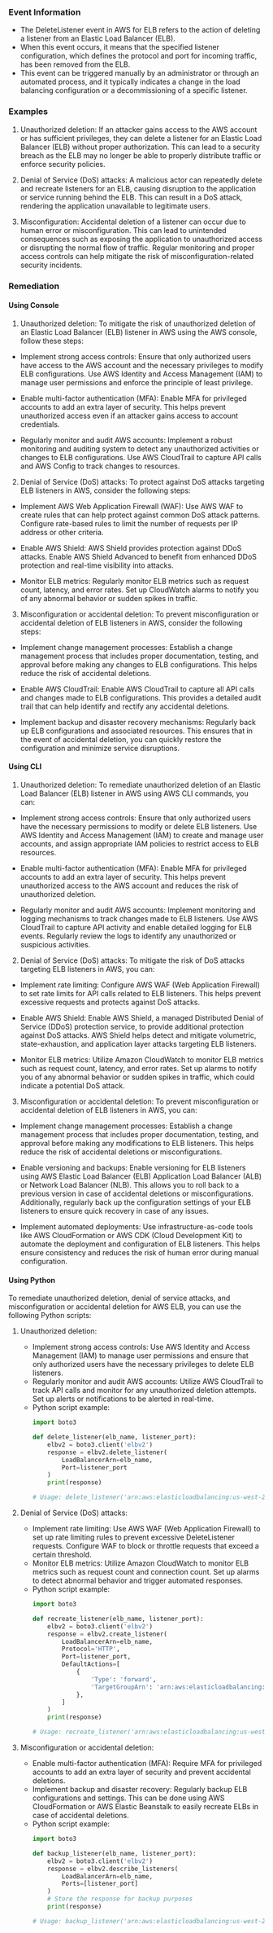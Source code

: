 
### Event Information

- The DeleteListener event in AWS for ELB refers to the action of deleting a listener from an Elastic Load Balancer (ELB).
- When this event occurs, it means that the specified listener configuration, which defines the protocol and port for incoming traffic, has been removed from the ELB.
- This event can be triggered manually by an administrator or through an automated process, and it typically indicates a change in the load balancing configuration or a decommissioning of a specific listener.


### Examples

1. Unauthorized deletion: If an attacker gains access to the AWS account or has sufficient privileges, they can delete a listener for an Elastic Load Balancer (ELB) without proper authorization. This can lead to a security breach as the ELB may no longer be able to properly distribute traffic or enforce security policies.

2. Denial of Service (DoS) attacks: A malicious actor can repeatedly delete and recreate listeners for an ELB, causing disruption to the application or service running behind the ELB. This can result in a DoS attack, rendering the application unavailable to legitimate users.

3. Misconfiguration: Accidental deletion of a listener can occur due to human error or misconfiguration. This can lead to unintended consequences such as exposing the application to unauthorized access or disrupting the normal flow of traffic. Regular monitoring and proper access controls can help mitigate the risk of misconfiguration-related security incidents.

### Remediation

#### Using Console

1. Unauthorized deletion: To mitigate the risk of unauthorized deletion of an Elastic Load Balancer (ELB) listener in AWS using the AWS console, follow these steps:

- Implement strong access controls: Ensure that only authorized users have access to the AWS account and the necessary privileges to modify ELB configurations. Use AWS Identity and Access Management (IAM) to manage user permissions and enforce the principle of least privilege.

- Enable multi-factor authentication (MFA): Enable MFA for privileged accounts to add an extra layer of security. This helps prevent unauthorized access even if an attacker gains access to account credentials.

- Regularly monitor and audit AWS accounts: Implement a robust monitoring and auditing system to detect any unauthorized activities or changes to ELB configurations. Use AWS CloudTrail to capture API calls and AWS Config to track changes to resources.

2. Denial of Service (DoS) attacks: To protect against DoS attacks targeting ELB listeners in AWS, consider the following steps:

- Implement AWS Web Application Firewall (WAF): Use AWS WAF to create rules that can help protect against common DoS attack patterns. Configure rate-based rules to limit the number of requests per IP address or other criteria.

- Enable AWS Shield: AWS Shield provides protection against DDoS attacks. Enable AWS Shield Advanced to benefit from enhanced DDoS protection and real-time visibility into attacks.

- Monitor ELB metrics: Regularly monitor ELB metrics such as request count, latency, and error rates. Set up CloudWatch alarms to notify you of any abnormal behavior or sudden spikes in traffic.

3. Misconfiguration or accidental deletion: To prevent misconfiguration or accidental deletion of ELB listeners in AWS, consider the following steps:

- Implement change management processes: Establish a change management process that includes proper documentation, testing, and approval before making any changes to ELB configurations. This helps reduce the risk of accidental deletions.

- Enable AWS CloudTrail: Enable AWS CloudTrail to capture all API calls and changes made to ELB configurations. This provides a detailed audit trail that can help identify and rectify any accidental deletions.

- Implement backup and disaster recovery mechanisms: Regularly back up ELB configurations and associated resources. This ensures that in the event of accidental deletion, you can quickly restore the configuration and minimize service disruptions.

#### Using CLI

1. Unauthorized deletion: To remediate unauthorized deletion of an Elastic Load Balancer (ELB) listener in AWS using AWS CLI commands, you can:

- Implement strong access controls: Ensure that only authorized users have the necessary permissions to modify or delete ELB listeners. Use AWS Identity and Access Management (IAM) to create and manage user accounts, and assign appropriate IAM policies to restrict access to ELB resources.

- Enable multi-factor authentication (MFA): Enable MFA for privileged accounts to add an extra layer of security. This helps prevent unauthorized access to the AWS account and reduces the risk of unauthorized deletion.

- Regularly monitor and audit AWS accounts: Implement monitoring and logging mechanisms to track changes made to ELB listeners. Use AWS CloudTrail to capture API activity and enable detailed logging for ELB events. Regularly review the logs to identify any unauthorized or suspicious activities.

2. Denial of Service (DoS) attacks: To mitigate the risk of DoS attacks targeting ELB listeners in AWS, you can:

- Implement rate limiting: Configure AWS WAF (Web Application Firewall) to set rate limits for API calls related to ELB listeners. This helps prevent excessive requests and protects against DoS attacks.

- Enable AWS Shield: Enable AWS Shield, a managed Distributed Denial of Service (DDoS) protection service, to provide additional protection against DoS attacks. AWS Shield helps detect and mitigate volumetric, state-exhaustion, and application layer attacks targeting ELB listeners.

- Monitor ELB metrics: Utilize Amazon CloudWatch to monitor ELB metrics such as request count, latency, and error rates. Set up alarms to notify you of any abnormal behavior or sudden spikes in traffic, which could indicate a potential DoS attack.

3. Misconfiguration or accidental deletion: To prevent misconfiguration or accidental deletion of ELB listeners in AWS, you can:

- Implement change management processes: Establish a change management process that includes proper documentation, testing, and approval before making any modifications to ELB listeners. This helps reduce the risk of accidental deletions or misconfigurations.

- Enable versioning and backups: Enable versioning for ELB listeners using AWS Elastic Load Balancer (ELB) Application Load Balancer (ALB) or Network Load Balancer (NLB). This allows you to roll back to a previous version in case of accidental deletions or misconfigurations. Additionally, regularly back up the configuration settings of your ELB listeners to ensure quick recovery in case of any issues.

- Implement automated deployments: Use infrastructure-as-code tools like AWS CloudFormation or AWS CDK (Cloud Development Kit) to automate the deployment and configuration of ELB listeners. This helps ensure consistency and reduces the risk of human error during manual configuration.

#### Using Python

To remediate unauthorized deletion, denial of service attacks, and misconfiguration or accidental deletion for AWS ELB, you can use the following Python scripts:

1. Unauthorized deletion:
   - Implement strong access controls: Use AWS Identity and Access Management (IAM) to manage user permissions and ensure that only authorized users have the necessary privileges to delete ELB listeners.
   - Regularly monitor and audit AWS accounts: Utilize AWS CloudTrail to track API calls and monitor for any unauthorized deletion attempts. Set up alerts or notifications to be alerted in real-time.
   - Python script example:
     ```python
     import boto3
     
     def delete_listener(elb_name, listener_port):
         elbv2 = boto3.client('elbv2')
         response = elbv2.delete_listener(
             LoadBalancerArn=elb_name,
             Port=listener_port
         )
         print(response)
     
     # Usage: delete_listener('arn:aws:elasticloadbalancing:us-west-2:123456789012:loadbalancer/app/my-load-balancer/1234567890abcdef', 80)
     ```

2. Denial of Service (DoS) attacks:
   - Implement rate limiting: Use AWS WAF (Web Application Firewall) to set up rate limiting rules to prevent excessive DeleteListener requests. Configure WAF to block or throttle requests that exceed a certain threshold.
   - Monitor ELB metrics: Utilize Amazon CloudWatch to monitor ELB metrics such as request count and connection count. Set up alarms to detect abnormal behavior and trigger automated responses.
   - Python script example:
     ```python
     import boto3
     
     def recreate_listener(elb_name, listener_port):
         elbv2 = boto3.client('elbv2')
         response = elbv2.create_listener(
             LoadBalancerArn=elb_name,
             Protocol='HTTP',
             Port=listener_port,
             DefaultActions=[
                 {
                     'Type': 'forward',
                     'TargetGroupArn': 'arn:aws:elasticloadbalancing:us-west-2:123456789012:targetgroup/my-targets/1234567890abcdef'
                 },
             ]
         )
         print(response)
     
     # Usage: recreate_listener('arn:aws:elasticloadbalancing:us-west-2:123456789012:loadbalancer/app/my-load-balancer/1234567890abcdef', 80)
     ```

3. Misconfiguration or accidental deletion:
   - Enable multi-factor authentication (MFA): Require MFA for privileged accounts to add an extra layer of security and prevent accidental deletions.
   - Implement backup and disaster recovery: Regularly backup ELB configurations and settings. This can be done using AWS CloudFormation or AWS Elastic Beanstalk to easily recreate ELBs in case of accidental deletions.
   - Python script example:
     ```python
     import boto3
     
     def backup_listener(elb_name, listener_port):
         elbv2 = boto3.client('elbv2')
         response = elbv2.describe_listeners(
             LoadBalancerArn=elb_name,
             Ports=[listener_port]
         )
         # Store the response for backup purposes
         print(response)
     
     # Usage: backup_listener('arn:aws:elasticloadbalancing:us-west-2:123456789012:loadbalancer/app/my-load-balancer/1234567890abcdef', 80)
     ```

